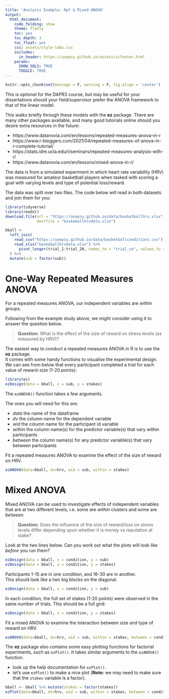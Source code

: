 ```yaml
---
title: 'Analysis Example: Rpt & Mixed ANOVA'
output:
  html_document:
    code_folding: show
    theme: flatly
    toc: yes
    toc_depth: 3
    toc_float: yes
    css: assets/style-labs.css
    includes:
      in_header: https://uoepsy.github.io/assets/ccfooter.html
    params: 
      SHOW_SOLS: TRUE
      TOGGLE: TRUE
---
```

```r
knitr::opts_chunk$set(message = F, warning = F, fig.align = 'center')
```

:::imp
This is optional for the DAPR3 course, but may be useful for your dissertations should your field/supervisor prefer the ANOVA framework to that of the linear model. 

This walks briefly through these models with the __ez__ package. There are many other packages available, and many good tutorials online should you desire extra resources in the future:

- https://www.datanovia.com/en/lessons/repeated-measures-anova-in-r
- https://www.r-bloggers.com/2021/04/repeated-measures-of-anova-in-r-complete-tutorial/
- https://stats.idre.ucla.edu/r/seminars/repeated-measures-analysis-with-r/ 
- https://www.datanovia.com/en/lessons/mixed-anova-in-r/  

:::


:::frame

The data is from a simulated experiment in which heart rate variability (HRV) was measured for amateur basketball players when tasked with scoring a goal with varying levels and type of potential loss/reward. 

The data was split over two files. The code below will read in both datasets and join them for you:

```r
library(tidyverse)
library(readxl)
download.file(url = "https://uoepsy.github.io/data/basketballhrv.xlsx", 
              destfile = "baskeballhrvdata.xlsx")

bball <- 
  left_join(
    read_csv("https://uoepsy.github.io/data/basketballconditions.csv"),
    read_xlsx("baskeballhrvdata.xlsx") %>%
      pivot_longer(trial_1:trial_20, names_to = "trial_no", values_to = "hrv")
  ) %>%
  mutate(sub = factor(sub))
```
:::


# One-Way Repeated Measures ANOVA

For a repeated measures ANOVA, our independent variables are _within_ groups.  

Following from the example study above, we might consider using it to answer the question below.  
 
> __Question:__ What is the effect of the size of reward on stress levels (as measured by HRV)?

The easiest way to conduct a repeated measures ANOVA in R is to use the __ez__ package.  
It comes with some handy functions to visualise the experimental design.  
We can see from below that every participant completed a trial for each value of reward-size (1-20 points):
```r
library(ez)
ezDesign(data = bball, x = sub, y = stakes)
```

The `ezANOVA()` function takes a few arguments. 

The ones you will need for this are:

- *data* the name of the dataframe
- *dv* the column name for the dependent variable
- *wid* the column name for the participant id variable
- *within* the column name(s) for the predictor variable(s) that vary within participants 
- *between* the column name(s) for any predictor variable(s) that vary between participants

Fit a repeated measures ANOVA to examine the effect of the size of reward on HRV. 

```r
ezANOVA(data=bball, dv=hrv, wid = sub, within = stakes)
```


# Mixed ANOVA 

Mixed ANOVA can be used to investigate effects of independent variables that are at two different levels,  i.e. some are *within* clusters and some are *between*.  

> __Question:__ Does the influence of the size of reward/loss on stress levels differ depending upon whether it is money vs reputation at stake? 

Look at the two lines below. Can you work out what the plots will look like _before_ you run them? 

```r
ezDesign(data = bball, x = condition, y = sub)
ezDesign(data = bball, x = condition, y = stakes)
```


Participants 1-15 are in one condition, and 16-30 are in another.  
This should look like a two big blocks on the diagonal. 
```r
ezDesign(data = bball, x = condition, y = sub)
```
In each condition, the full set of stakes (1-20 points) were observed in the same number of trials.
This should be a full grid:
```r
ezDesign(data = bball, x = condition, y = stakes)
```


Fit a mixed ANOVA to examine the interaction between size and type of reward on HRV. 
```r
ezANOVA(data=bball, dv=hrv, wid = sub, within = stakes, between = condition)
```

The __ez__ package also contains some easy plotting functions for factorial experiments, such as `ezPlot()`. It takes similar arguments to the `ezANOVA()` function. 

- look up the help documentation for `ezPlot()`. 
- let's use `ezPlot()` to make a nice plot (__Note:__ we may need to make sure that the `stakes` variable is a factor).

```r
bball <- bball %>% mutate(stakes = factor(stakes))
ezPlot(data=bball, dv=hrv, wid = sub, within = stakes, between = condition, x = stakes, split = condition)
```


<div class="tocify-extend-page" data-unique="tocify-extend-page" style="height: 0;"></div>

